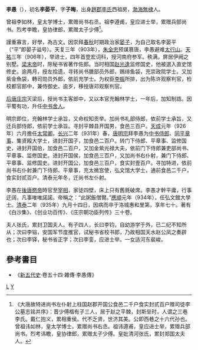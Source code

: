 '''李愚'''（{{bd|866年||935年|catIdx=L}}），初名'''李晏平'''，字'''子晦'''，出身[[趙郡李氏|趙郡李氏]]西祖房，[[勃海郡|渤海]][[無棣|無棣]]人。

曾祖李如林，皇太学博士，累赠尚书右丞。祖李遵甫，皇应进士举，累赠兵部尚书。烈考李瞻，皇协律郎，累赠太子少傅<ref>《大唐故特进尚书左仆射上柱国赵郡开国公食邑二千户食实封贰百户赠司徒李公墓志铭并序》：晋少傅楷有子三人，居于赵之平棘，封斯垒时，人谓之三巷李氏。戴仁抱义，累相重侯。代不乏贤，世济其美。公即西巷之十六代孙也。曾祖讳如林，皇太学博士，累赠尚书右丞。祖讳遵甫，皇应进士举，累赠兵部尚书。烈考讳瞻，皇协律郎，累赠太子少傅。皇妣清河张氏，累封郑国太夫人。</ref>。

謹重寡言，好學，為古文。因崇拜[[春秋时期|春秋]]时期政治家[[晏子|晏子]]，为自己取名李晏平（“平”即晏子谥号）。天复三年（903年），[[朱全忠|朱全忠]]预谋篡唐，李愚避难[[太行山|太行山]]。[[天祐_(唐朝)|天祐]]三年（906年），举进士，四年首登宏词科，授河南府参军。秩满，屏居伊阙之别墅。[[梁末帝|梁末帝]]时，除秘书省著作佐郎。当时相国[[赵光逢|赵光逢]]监修国史，他被選入直史馆修史。逾两月，授左拾遗，寻转尚书膳部员外郎，赐绯鱼袋，充崇政院学士。又加紫金魚袋，轉司勋员外郎，依前充学士。为权臣[[李振_(五代)|李振]]所排，出为陈许观察判官，检校都官郎中，兼侍御史。逾岁，移授唐邓观察判官。

[[后唐庄宗|后唐庄宗]]灭梁后，授尚书主客郎中，又以本官充翰林学士，一年后，加知制誥。因平蜀有功，升任[[中书舍人|中书舍人]]。

明宗即位，充翰林学士承旨，又命权知贡举。加尚书礼部侍郎，依前学士承旨，又迁兵部侍郎，依前学士承旨。寻封平棘县开国男，食邑三百户。[[天成_(后唐)|天成]]元年（926年）六月擔任[[太常卿|太常卿]]。[[长兴|长兴]]二年（931年）春，[[唐明宗|唐明宗]]拜李愚为[[中书侍郎|中书侍郎]]、[[同平章事|同平章事]]、集贤殿大学士，进封开国子，加食邑二百户。转门下侍郎、平章事、监修国史，进封开国伯，加食邑二百户，又加金紫光禄大夫，依前门下侍郎兼吏部尚书、平章事、监修国史。进封开国侯，加食邑三百户，又加尚书右仆射，兼门下侍郎、平章事、监修国史。进封开国公，加食邑三百户，食实封壹百户。寻加特进，依前尚书右仆射兼门下侍郎、平章事，充太微宫使，弘文馆大学士，通前食邑二千户，食实封贰百户。清泰元年冬，迁尚书左仆射。

李愚在[[後唐愍帝|後唐愍帝]]時官至[[宰相|宰相]]，家徒四壁，床上只有舊氈破席。李愚才幹平庸，行事迂阔，凡事唯唯諾諾。帝稱之：“此粥飯僧爾。”[[應順|應順]]元年（934年），任弘文館大學士。[[清泰|清泰]]二年（935年）九月十四日，因病而卒于洛城惠和里第，享年七十。著有《白沙集》、《创业功百传》、《庄宗朝功臣列传》三十卷。

夫人张氏，累封卫国夫人。有子四人，长曰李钧，自幼游学于外，已二纪不知所从；次曰李镕，安国军节度推官，试秘书省校书郎，乃故相国天水赵公凤之奏辟也；次曰李铎，秘书省正字；次曰李銮，应进士举。一女适河东裴峻。

==參考書目==
{{reflist}}
* 《[[新五代史|新五代史]]·卷五十四·雜傳·李愚傳》
{{五代宰相}}

[[Category:五代十國政治人物|L]]
[[Category:李姓|Y]]